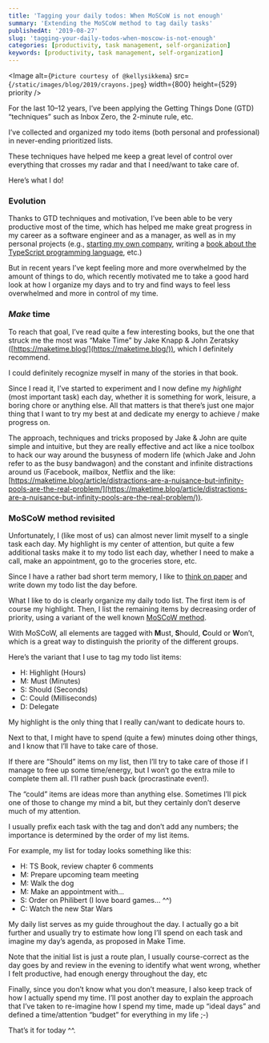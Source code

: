 ```yaml
---
title: 'Tagging your daily todos: When MoSCoW is not enough'
summary: 'Extending the MoSCoW method to tag daily tasks'
publishedAt: '2019-08-27'
slug: 'tagging-your-daily-todos-when-moscow-is-not-enough'
categories: [productivity, task management, self-organization]
keywords: [productivity, task management, self-organization]
---
```


<Image
  alt={`Picture courtesy of @kellysikkema`}
  src={`/static/images/blog/2019/crayons.jpeg`}
  width={800}
  height={529}
  priority
/>

For the last 10–12 years, I’ve been applying the Getting Things Done (GTD) “techniques” such as Inbox Zero, the 2-minute rule, etc.

I’ve collected and organized my todo items (both personal and professional) in never-ending prioritized lists.

These techniques have helped me keep a great level of control over everything that crosses my radar and that I need/want to take care of.

Here’s what I do!

### Evolution

Thanks to GTD techniques and motivation, I’ve been able to be very productive most of the time, which has helped me make great progress in my career as a software engineer and as a manager, as well as in my personal projects (e.g., [starting my own company](https://www.developassion.be), writing a [book about the TypeScript programming language](https://medium.com/@dSebastien/the-story-behind-my-upcoming-book-learn-typescript-by-building-web-applications-part-1-26926bd1756d), etc.)

But in recent years I’ve kept feeling more and more overwhelmed by the amount of things to do, which recently motivated me to take a good hard look at how I organize my days and to try and find ways to feel less overwhelmed and more in control of my time.

### _Make_ time

To reach that goal, I’ve read quite a few interesting books, but the one that struck me the most was “Make Time” by Jake Knapp & John Zeratsky ([https://maketime.blog/](https://maketime.blog/)), which I definitely recommend.

I could definitely recognize myself in many of the stories in that book.

Since I read it, I’ve started to experiment and I now define my _highlight_ (most important task) each day, whether it is something for work, leisure, a boring chore or anything else. All that matters is that there’s just one major thing that I want to try my best at and dedicate my energy to achieve / make progress on.

The approach, techniques and tricks proposed by Jake & John are quite simple and intuitive, but they are really effective and act like a nice toolbox to hack our way around the busyness of modern life (which Jake and John refer to as the busy bandwagon) and the constant and infinite distractions around us (Facebook, mailbox, Netflix and the like: [https://maketime.blog/article/distractions-are-a-nuisance-but-infinity-pools-are-the-real-problem/](https://maketime.blog/article/distractions-are-a-nuisance-but-infinity-pools-are-the-real-problem/)).

### MoSCoW method revisited

Unfortunately, I (like most of us) can almost never limit myself to a single task each day. My highlight is my center of attention, but quite a few additional tasks make it to my todo list each day, whether I need to make a call, make an appointment, go to the groceries store, etc.

Since I have a rather bad short term memory, I like to [think on paper](https://www.linkedin.com/pulse/5-reasons-thinking-paper-increase-productivity-adam-bensman/) and write down my todo list the day before.

What I like to do is clearly organize my daily todo list. The first item is of course my highlight. Then, I list the remaining items by decreasing order of priority, using a variant of the well known [MoSCoW method](https://en.wikipedia.org/wiki/MoSCoW_method).

With MoSCoW, all elements are tagged with **M**ust, **S**hould, **C**ould or **W**on’t, which is a great way to distinguish the priority of the different groups.

Here’s the variant that I use to tag my todo list items:

- H: Highlight (Hours)
- M: Must (Minutes)
- S: Should (Seconds)
- C: Could (Milliseconds)
- D: Delegate

My highlight is the only thing that I really can/want to dedicate hours to.

Next to that, I might have to spend (quite a few) minutes doing other things, and I know that I’ll have to take care of those.

If there are “Should” items on my list, then I’ll try to take care of those if I manage to free up some time/energy, but I won’t go the extra mile to complete them all. I’ll rather push back (procrastinate even!).

The “could” items are ideas more than anything else. Sometimes I’ll pick one of those to change my mind a bit, but they certainly don’t deserve much of my attention.

I usually prefix each task with the tag and don’t add any numbers; the importance is determined by the order of my list items.

For example, my list for today looks something like this:

- H: TS Book, review chapter 6 comments
- M: Prepare upcoming team meeting
- M: Walk the dog
- M: Make an appointment with…
- S: Order on Philibert (I love board games… ^^)
- C: Watch the new Star Wars

My daily list serves as my guide throughout the day. I actually go a bit further and usually try to estimate how long I’ll spend on each task and imagine my day’s agenda, as proposed in Make Time.

Note that the initial list is just a route plan, I usually course-correct as the day goes by and review in the evening to identify what went wrong, whether I felt productive, had enough energy throughout the day, etc

Finally, since you don’t know what you don’t measure, I also keep track of how I actually spend my time. I’ll post another day to explain the approach that I’ve taken to re-imagine how I spend my time, made up “ideal days” and defined a time/attention “budget” for everything in my life ;-)

That’s it for today ^^.

<BlogPostSignature />

